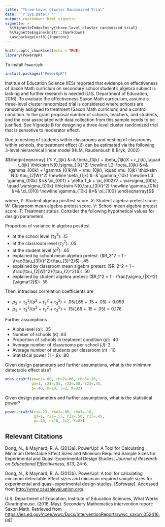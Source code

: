 ---
title: "Three-Level Cluster Randomized Trial"
date: "`r Sys.Date()`"
output: rmarkdown::html_vignette
vignette: >
  %\VignetteIndexEntry{three-level cluster randomized trial}
  %\VignetteEngine{knitr::rmarkdown}
  \usepackage[utf8]{inputenc}
---

```{r setup, include=FALSE}
knitr::opts_chunk$set(echo = TRUE)
library(PowerUpR)
```

To install `PowerUpR`:
```{r,  message=FALSE, eval=FALSE}
install.packages("PowerUpR")
```


Institue of Education Science (IES) reported that evidence on effectiveness of Saxon Math curriclum on secondary school student's algebra subject is lacking and further research is needed (U.S. Department of Education, 2016). To evaluate the effectiveness Saxon Math curriculum, assume a three-level cluster randomized trial is considered where schools are randomly assigned to treatment (Saxon Math curriclum) and a control condition. In the grant proposal number of schools, teachers, and students, and the cost associated with data collection from this sample needs to be justified. See Vignette B for designing a three-level cluster randomized trial that is sensetive to moderator effect. 

Due to nesting of students within classrooms and nesting of classrooms within schools, the treatment effect ($\delta$) can be estimated via the following 3-level hierarchical linear model (HLM, Raudenbush & Bryk, 2002)

$$\begin{eqnarray}
  L1: Y_{ijk} &=& \beta_{0jk} + \beta_{1jk}X + r_{ijk}, \quad r_{ijk} \thicksim N(0,\sigma_{|X}^2) \newline
  L2: \beta_{0jk} &=& \gamma_{00k} + \gamma_{01k}W + \mu_{0jk}, \quad \mu_{0jk} \thicksim N(0,\tau_{2|W}^2) \newline
      \beta_{1jk} &=& \gamma_{10k} \newline
  L3: \gamma_{00k} &=& \xi_{001} + \delta T_k + \xi_{002}V + \varsigma_{00k}, \quad \varsigma_{00k} \thicksim N(0,\tau_{3|V}^2) \newline
      \gamma_{01k} &=& \xi_{010} \newline
      \gamma_{10k} &=& \xi_{100}
  \end{eqnarray}$$

where, $Y$: Student algebra posttest score. $X$: Student algebra pretest score. $W$: Classroom mean algebra pretest score. $V$: School mean algebra pretest score. $T$: Treatment status. Consider the following hypothetical values for design parameters

Proportion of variance in algebra posttest 

- at the school level ($\tau_3^2$): $.15$
- at the classroom level ($\tau_2^2$):  $.05$
- at the student level ($\sigma^2$): $.65$
- explained by school mean algebra pretest: ($R_3^2 = 1 - \frac{\tau_{3|V}^2}{\tau_{3}^2}$):  $.45$
- explained by classroom mean algebra pretest: ($R_2^2 = 1 - \frac{\tau_{2|W}^2}{\tau_{2}^2}$): $.50$
- explained by student algebra pretest: ($R_1^2 = 1 - \frac{\sigma_{|X}^2}{\sigma^2}$): $.55$

Then, intraclass correlation coefficients are

  - $\rho_2 = \tau_2^2 / (\sigma^2 + \tau_2^2 + \tau_3^2) = .05 /(.65 + .15 + .05) = 0.059$ 
  - $\rho_3 = \tau_3^2 / (\sigma^2 + \tau_2^2 + \tau_3^2) = .15 /(.65 + .15 + .05) = 0.176$ 

Further assumptions 

- Alpha level ($\alpha$): $.05$
- Number of schools ($K$): $83$
- Proportion of schools in treatment condition ($p$): $.40$
- Average number of classrooms per school ($J$): $2$
- Average number of students per classroom ($n$) : $10$
- Statistical power ($1-\beta$): $.80$ 

Given design parameters and further assumptions, what is the minimum detectable effect size?
```{r, message=FALSE}
mdes.cra3r3(power=.80, rho2=.06, rho3=.18,
            g3=1, r21=.55, r22=.50, r23=.45,
            p=.40, n=10, J=2, K=83)
```

Given design parameters and further assumptions, what is the statistical power?

```{r, message=FALSE}
power.cra3r3(es=.23, rho2=.06, rho3=.18,
             g3=1, r21=.55, r22=.50, r23=.45,
             p=.40, n=10, J=2, K=83)

```


## Relevant Citations

Dong, N., & Maynard, R. A. (2013a). PowerUp!: A Tool for Calculating Minimum Detectable Effect Sizes and Minimum Required Sample Sizes
for Experimental and Quasi-Experimental Design Studies, *Journal of Research on Educational Effectiveness, 6(1)*, 24-6.

Dong, N., & Maynard, R. A. (2013b). PowerUp!: A tool for calculating minimum detectable
effect sizes and minimum required sample sizes for experimental and quasi-experimental
design studies. [Software]. Accessed from [http://www.causalevaluation.org/](http://www.causalevaluation.org/).

U.S. Department of Education, Institute of Education Sciences, What Works Clearinghouse. (2016, May).  Secondary Mathematics intervention report: Saxon Math. Retrieved from [https://ies.ed.gov/ncee/wwc/Docs/InterventionReports/wwc_saxon_052416.pdf](https://ies.ed.gov/ncee/wwc/Docs/InterventionReports/wwc_saxon_052416.pdf)

